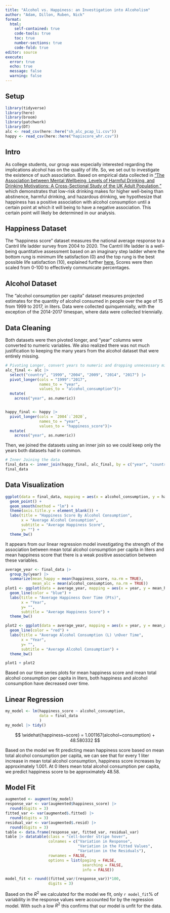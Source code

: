 ```yaml
---
title: "Alcohol vs. Happiness: an Investigation into Alcoholism"
author: "Adam, Dillon, Ruben, Nick"
format:
  html:
    self-contained: true
    code-tools: true
    toc: true
    number-sections: true
    code-fold: true
editor: source
execute:
  error: true
  echo: true
  message: false
  warning: false
---
```


## Setup

```r
library(tidyverse)
library(here)
library(broom)
library(patchwork)
library(DT)
alc <- read_csv(here::here("sh_alc_pcap_li.csv"))
happy <- read_csv(here::here("hapiscore_whr.csv"))
```


## Intro

As college students, our group was especially interested regarding the implications alcohol has on the quality of life. So, we set out to investigate the existence of such association. Based on empirical data collected in [“The Association between Mental Wellbeing, Levels of Harmful Drinking, and Drinking Motivations: A Cross-Sectional Study of the UK Adult Population,”](https://www.ncbi.nlm.nih.gov/pmc/articles/PMC6069385/) which demonstrates that low-risk drinking makes for higher well-being than abstinence, harmful drinking, and hazardous drinking, we hypothesize that happiness has a positive association with alcohol consumption until a certain point at which it will being to have a negative association. This certain point will likely be determined in our analysis.



## Happiness Dataset

The “happiness score” dataset measures the national average response to a Cantril life ladder survey from 2004 to 2020. The Cantril life ladder is a well-being quantitative assessment based on an imaginary step ladder where the bottom rung is minimum life satisfaction (0) and the top rung is the best possible life satisfaction (10), explained further [here.](https://news.gallup.com/poll/122453/understanding-gallup-uses-cantril-scale.aspx.) Scores were then scaled from 0-100 to effectively communicate percentages.


## Alcohol Dataset

The “alcohol consumption per capita” dataset measures projected estimates for the quantity of alcohol consumed in people over the age of 15 from 1999 to 2017, in liters. Data were collected quinquennially, with the exception of the 2014-2017 timespan, where data were collected triennially. 


## Data Cleaning
Both datasets were then pivoted longer, and "year" columns were converted to numeric variables. We also realized there was not much justification to keeping the many years from the alcohol dataset that were entirely missing.

```r
# Pivoting Longer, convert years to numeric and dropping unnecessary missing alcohol columns
alc_final <- alc |> 
  select("country", "1999", "2004", "2009", "2014", "2017") |> 
  pivot_longer(cols = "1999":"2017",
               names_to = "year",
               values_to = "alcohol_consumption")|>  
  mutate(
    across("year", as.numeric))


happy_final <- happy |> 
  pivot_longer(cols = `2004`:`2020`,
               names_to = "year",
               values_to = "happiness_score")|>  
  mutate(
    across("year", as.numeric))
```


Then, we joined the datasets using an inner join so we could keep only the years both datasets had in common.

```r
# Inner Joining the data
final_data <- inner_join(happy_final, alc_final, by = c("year", "country"))
final_data
```
## Data Visualization

```r
ggplot(data = final_data, mapping = aes(x = alcohol_consumption, y = happiness_score)) +
  geom_point() +
  geom_smooth(method = "lm") + 
  theme(axis.title.y = element_blank()) +
  labs(title = "Happiness Score By Alcohol Consumption",
       x = "Average Alcohol Consumption",
       subtitle = "Average Happiness Score",
       y= "") +
  theme_bw()
```

It appears from our linear regression model investigating the strength of the association between mean total alcohol consumption per capita in liters and mean happiness score that there is a weak positive association between these variables.

```r
average_year <- final_data |> 
  group_by(year) |> 
  summarize(mean_happy = mean(happiness_score, na.rm = TRUE),
            mean_alc = mean(alcohol_consumption, na.rm = TRUE))
plot1 <- ggplot(data = average_year, mapping = aes(x = year, y = mean_happy)) +
  geom_line(color = "blue") +
  labs(title = "Average Happiness Over Time (Pts)",
       x = "Year",
       y= "",
       subtitle = "Average Happiness Score") +
  theme_bw()

plot2 <- ggplot(data = average_year, mapping = aes(x = year, y = mean_alc)) +
  geom_line(color = "red") +
  labs(title = "Average Alcohol Consumption (L) \nOver Time",
       x = "Year",
       y= "",
       subtitle = "Average Alcohol Consumption") +
  theme_bw()

plot1 + plot2 
```

Based on our time series plots for mean happiness score and mean total alcohol consumption per capita in liters, both happiness and alcohol consumption have decreased over time.

## Linear Regression
```r
my_model <- lm(happiness_score ~ alcohol_consumption, 
               data = final_data
               )
my_model |> tidy()
```
$$
\widehat{happiness~score} = 1.001167(alcohol~consumption) + 48.580332
$$

Based on the model we fit predicting mean happiness score based on mean total alcohol consumption per capita, we can see that for every 1 liter increase in mean total alcohol consumption, happiness score increases by approximately 1.001. At 0 liters mean total alcohol consumption per capita, we predict happiness score to be approximately 48.58. 

## Model Fit

```r
augmented <- augment(my_model)
response_var <- var(augmented$happiness_score) |>
  round(digits = 3)
fitted_var <- var(augmented$.fitted) |> 
  round(digits = 3)
residual_var <- var(augmented$.resid) |> 
  round(digits = 3)
table <- data.frame(response_var, fitted_var, residual_var)
table |> datatable(class = "cell-border stripe hover", 
                   colnames = c("Variation in Response",
                                "Variation in the Fitted Values",
                                "Variation in the Residuals"),
                   rownames = FALSE,
                   options = list(paging = FALSE, 
                                  searching = FALSE, 
                                  info = FALSE))
```

```r
model_fit <- round((fitted_var/(response_var))*100,
                   digits = 3)
```

Based on the $R^{2}$ we calculated for the model we fit, only `r model_fit`% of variability in the response values were accounted for by the regression model. With such a low $R^{2}$ this confirms that our model is unfit for the data.